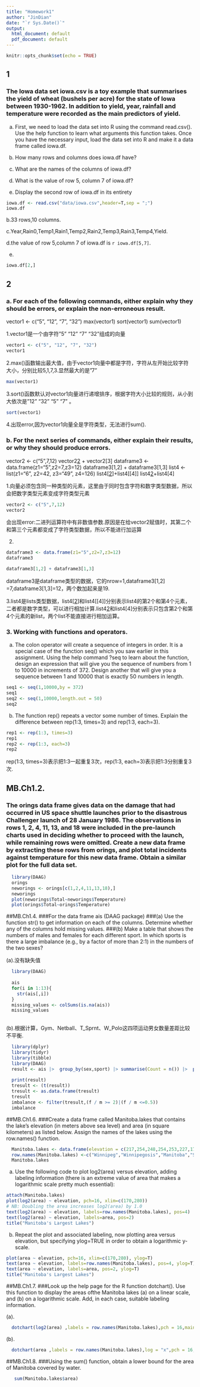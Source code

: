 ```yaml
---
title: "Homework1"
author: "JinDian"
date: "`r Sys.Date()`"
output:
  html_document: default
  pdf_document: default
---
```


```r
knitr::opts_chunk$set(echo = TRUE)
```



## 1

### The Iowa data set iowa.csv is a toy example that summarises the yield of wheat (bushels per acre) for the state of Iowa between 1930-1962. In addition to yield, year, rainfall and temperature were recorded as the main predictors of yield.
 a. First, we need to load the data set into R using the command read.csv(). Use the help function
 to learn what arguments this function takes. Once you have the necessary input, load the data
 set into R and make it a data frame called iowa.df.
 
 b. How many rows and columns does iowa.df have?
 
 c. What are the names of the columns of iowa.df?
 
 d. What is the value of row 5, column 7 of iowa.df?
 
 e. Display the second row of iowa.df in its entirety

```r
iowa.df <- read.csv("data/iowa.csv",header=T,sep = ";")
iowa.df
```

b.33 rows,10 columns.

c.Year,Rain0,Temp1,Rain1,Temp2,Rain2,Temp3,Rain3,Temp4,Yield.

d.the value of row 5,column 7 of iowa.df is `r iowa.df[5,7]`.

e.
```r
iowa.df[2,]
```

## 2

### a. For each of the following commands, either explain why they should be errors, or explain the non-erroneous result.
 vector1 <- c("5", "12", "7", "32")
 max(vector1)
 sort(vector1)
 sum(vector1)
 
 1.vector1是一个由字符"5"  "12" "7"  "32"组成的向量
 
```r
vector1 <- c("5", "12", "7", "32")
vector1
```
2.max()函数输出最大值，由于vector1向量中都是字符，字符从左开始比较字符大小，分别比较5,1,7,3.显然最大的是"7"

```r
max(vector1)
```
3.sort()函数默认对vector1向量进行递增排序，根据字符大小比较的规则，从小到大依次是"12" "32" "5"  "7" 。

```r
sort(vector1)
```
4.出现error,因为vector1向量全是字符类型，无法进行sum().


### b. For the next series of commands, either explain their results, or why they should produce errors.
 vector2 <- c("5",7,12)
 vector2[2] + vector2[3]
 dataframe3 <- data.frame(z1="5",z2=7,z3=12)
 dataframe3[1,2] + dataframe3[1,3]
 list4 <- list(z1="6", z2=42, z3="49", z4=126)
 list4[[2]]+list4[[4]]
 list4[2]+list4[4]
 
1.向量必须包含同一种类型的元素，这里由于同时包含字符和数字类型数据，所以会把数字类型元素变成字符类型元素

```r
vector2 <- c("5",7,12)
vector2
```
 会出现error:二进列运算符中有非数值参数.原因是在给vector2赋值时，其第二个和第三个元素都变成了字符类型数据，所以不能进行加运算

2.
```r
dataframe3 <- data.frame(z1="5",z2=7,z3=12)
dataframe3
```
```r
dataframe3[1,2] + dataframe3[1,3]
```
dataframe3是dataframe类型的数据，它的nrow=1,dataframe3[1,2] =7,dataframe3[1,3]=12，两个数加起来是19.

3.list4是lists类型数据，list4[[2]]和list4[[4]]分别表示list4的第2个和第4个元素，二者都是数字类型，可以进行相加计算.list4[2]和list4[4]分别表示只包含第2个和第4个元素的新list，两个list不能直接进行相加运算。

###  3. Working with functions and operators.

 a. The colon operator will create a sequence of integers in order. It is a special case of the function
 seq() which you saw earlier in this assignment. Using the help command ?seq to learn about
 the function, design an expression that will give you the sequence of numbers from 1 to 10000
 in increments of 372. Design another that will give you a sequence between 1 and 10000 that is
 exactly 50 numbers in length.
```r
seq1 <- seq(1,10000,by = 372)
seq1
seq2 <- seq(1,10000,length.out = 50)
seq2
```
 
  b. The function rep() repeats a vector some number of times. Explain the difference between
 rep(1:3, times=3) and rep(1:3, each=3).
```r
rep1 <- rep(1:3, times=3)
rep1
rep2 <- rep(1:3, each=3)
rep2
```
 rep(1:3, times=3)表示把1:3一起重复3次，rep(1:3, each=3)表示把1:3分别重复3次.
 
## MB.Ch1.2. 
### The orings data frame gives data on the damage that had occurred in US space shuttle launches prior to the disastrous Challenger launch of 28 January 1986. The observations in rows 1, 2, 4, 11, 13, and 18 were included in the pre-launch charts used in deciding whether to proceed with the launch, while remaining rows were omitted. Create a new data frame by extracting these rows from orings, and plot total incidents against temperature for this new data frame. Obtain a similar plot for the full data set.

```r
  library(DAAG)
  orings
  neworings <- orings[c(1,2,4,11,13,18),]
  neworings
  plot(neworings$Total~neworings$Temperature)
  plot(orings$Total~orings$Temperature)
```

##MB.Ch1.4. 
###For the data frame ais (DAAG package)
###(a) Use the function str() to get information on each of the columns. Determine whether any of the columns hold missing values.
###(b) Make a table that shows the numbers of males and females for each different sport. In which sports is there a large imbalance (e.g., by a factor of more than 2:1) in the numbers of the two sexes?


(a).没有缺失值
```r
  library(DAAG)
  
  ais
  for(i in 1:13){
    str(ais[,i]) 
  }
  missing_values <- colSums(is.na(ais))
  missing_values
  
```
(b).根据计算，Gym、Netball、T_Sprnt、W_Polo这四项运动男女数量差距比较不平衡.
```r
  library(dplyr)
  library(tidyr)
  library(tibble)
  library(DAAG)
  result <- ais |>  group_by(sex,sport) |> summarise(Count = n()) |>  pivot_wider(names_from = sport, values_from = Count, values_fill = 0) |> column_to_rownames(var = "sex")
  
  print(result)
  tresult <- (t(result))
  tresult <- as.data.frame(tresult)
  tresult
  imbalance <- filter(tresult,(f / m >= 2)|(f / m <=0.5))
  imbalance
```

##MB.Ch1.6.
###Create a data frame called Manitoba.lakes that contains the lake’s elevation (in meters above sea level) and area (in square kilometers) as listed below. Assign the names of the lakes using the row.names() function.
```r
  Manitoba.lakes <- data.frame(elevation = c(217,254,248,254,253,227,178,207,217),area = c(24387,5374,4624,2247,1353,1223,1151,755,657) ) 
  row.names(Manitoba.lakes) <-c("Winnipeg","Winnipegosis","Manitoba","SouthernIndian","Cedar","Island","Gods","Cross","Playgreen")
  Manitoba.lakes
```
(a) Use the following code to plot log2(area) versus elevation, adding labeling information (there is an
extreme value of area that makes a logarithmic scale pretty much essential):
```r
attach(Manitoba.lakes)
plot(log2(area) ~ elevation, pch=16, xlim=c(170,280))
# NB: Doubling the area increases log2(area) by 1.0
text(log2(area) ~ elevation, labels=row.names(Manitoba.lakes), pos=4)
text(log2(area) ~ elevation, labels=area, pos=2)
title("Manitoba's Largest Lakes")
```

(b) Repeat the plot and associated labeling, now plotting area versus elevation, but specifying ylog=TRUE
in order to obtain a logarithmic y-scale.
```r
plot(area ~ elevation, pch=16, xlim=c(170,280), ylog=T)
text(area ~ elevation, labels=row.names(Manitoba.lakes), pos=4, ylog=T)
text(area ~ elevation, labels=area, pos=2, ylog=T)
title("Manitoba's Largest Lakes")
```

##MB.Ch1.7. 
###Look up the help page for the R function dotchart(). Use this function to display the areas ofthe Manitoba lakes (a) on a linear scale, and (b) on a logarithmic scale. Add, in each case, suitable labeling information.

(a).
```r
 
  dotchart(log2(area) ,labels = row.names(Manitoba.lakes),pch = 16,main = "Manitoba‘s lakes",xlab ="loig2(area)")

```

(b).
```r

  dotchart(area ,labels = row.names(Manitoba.lakes),log = "x",pch = 16,main = "Manitoba‘s lakes",xlab ="area")
```

##MB.Ch1.8. 
###Using the sum() function, obtain a lower bound for the area of Manitoba covered by water.
```r
  
   sum(Manitoba.lakes$area)
```



